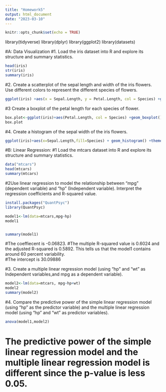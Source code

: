 ```yaml
---
title: "Homework5"
output: html_document
date: "2023-03-10"
---
```

```r
knitr::opts_chunk$set(echo = TRUE)
```
library(tidyverse)
library(dplyr)
library(ggplot2)
library(datasets)

#A: Data Visualization
#1. Load the iris dataset into R and explore its structure and summary statistics.
```r
head(iris)
str(iris)
summary(iris)
```
   


#2. Create a scatterplot of the sepal length and width of the iris flowers. Use different colors to represent the different species of flowers.
```r
ggplot(iris) +aes(x = Sepal.Length, y = Petal.Length, col = Species) +geom_point() +scale_color_hue()
```

#3 Create a boxplot of the petal length for each species of flower.
```r
box.plot<-ggplot(iris)+aes(Petal.Length, col = Species) +geom_boxplot() +scale_color_hue()
box.plot
```

#4. Create a histogram of the sepal width of the iris flowers.
```r
ggplot(iris)+aes(x=Sepal.Length,fill=Species) + geom_histogram() +theme_minimal()
```

#B: Linear Regression:
#1 Load the mtcars dataset into R and explore its structure and summary statistics.
```r
data("mtcars")
head(mtcars)
summary(mtcars)
```

#2Use linear regression to model the relationship between "mpg" (dependent variable) and "hp" (Independent variable). Interpret the regression coefficients and R-squared value.
```r
install.packages("QuantPsyc")
library(QuantPsyc)

model1<-lm(data=mtcars,mpg~hp)
model1


summary(model1)
```

#The coeffiecent is -0.06823.
#The multiple R-squared value is 0.6024 and the adjusted R-squared is 0.5892. This tells us that the model1 contains around 60 percent variability.  
#The intercept is 30.09886

#3. Create a multiple linear regression model (using "hp" and "wt" as Independent variables,and mpg as a dependent variable).
```r
model2<-lm(data=mtcars, mpg~hp+wt)
model2
summary(model2)
```

#4. Compare the predictive power of the simple linear regression model (using "hp" as the predictor variable) and the multiple linear regression model (using "hp" and "wt" as predictor variables).
```r
anova(model1,model2)
```
# The predictive power of the simple linear regression model and the multiple linear regression model is different since the p-value is less 0.05.








